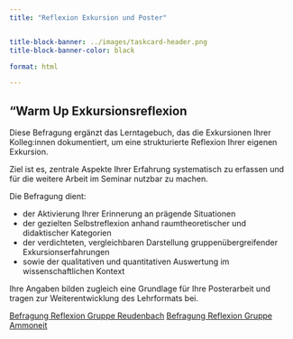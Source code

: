 ```yaml
---
title: "Reflexion Exkursion und Poster"


title-block-banner: ../images/taskcard-header.png
title-block-banner-color: black

format: html

---
```


## "Warm Up Exkursionsreflexion

Diese Befragung ergänzt das Lerntagebuch, das die Exkursionen Ihrer Kolleg:innen dokumentiert, um eine strukturierte Reflexion Ihrer eigenen Exkursion.

Ziel ist es, zentrale Aspekte Ihrer Erfahrung systematisch zu erfassen und für die weitere Arbeit im Seminar nutzbar zu machen.

Die Befragung dient:

- der Aktivierung Ihrer Erinnerung an prägende Situationen
- der gezielten Selbstreflexion anhand raumtheoretischer und didaktischer Kategorien
- der verdichteten, vergleichbaren Darstellung gruppenübergreifender Exkursionserfahrungen
- sowie der qualitativen und quantitativen Auswertung im wissenschaftlichen Kontext

Ihre Angaben bilden zugleich eine Grundlage für Ihre Posterarbeit und tragen zur Weiterentwicklung des Lehrformats bei.


[Befragung Reflexion Gruppe Reudenbach](https://forms.gle/2rJRkX8XpNR1GDKx6)
[Befragung Reflexion Gruppe Ammoneit](https://forms.gle/a6d6X4k9TRgxTXh8A)


